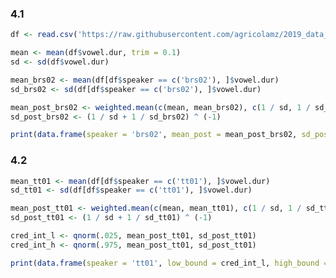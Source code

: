 ### 4.1
```r
df <- read.csv('https://raw.githubusercontent.com/agricolamz/2019_data_analysis_for_linguists/master/data/students/deltamachine/hw4_Advanced_Bayesian/hw4_caretta.csv')

mean <- mean(df$vowel.dur, trim = 0.1)
sd <- sd(df$vowel.dur)

mean_brs02 <- mean(df[df$speaker == c('brs02'), ]$vowel.dur)
sd_brs02 <- sd(df[df$speaker == c('brs02'), ]$vowel.dur)

mean_post_brs02 <- weighted.mean(c(mean, mean_brs02), c(1 / sd, 1 / sd_brs02))
sd_post_brs02 <- (1 / sd + 1 / sd_brs02) ^ (-1)

print(data.frame(speaker = 'brs02', mean_post = mean_post_brs02, sd_post = sd_post_brs02))
```
### 4.2
```r
mean_tt01 <- mean(df[df$speaker == c('tt01'), ]$vowel.dur)
sd_tt01 <- sd(df[df$speaker == c('tt01'), ]$vowel.dur)

mean_post_tt01 <- weighted.mean(c(mean, mean_tt01), c(1 / sd, 1 / sd_tt01))
sd_post_tt01 <- (1 / sd + 1 / sd_tt01) ^ (-1)

cred_int_l <- qnorm(.025, mean_post_tt01, sd_post_tt01)
cred_int_h <- qnorm(.975, mean_post_tt01, sd_post_tt01)

print(data.frame(speaker = 'tt01', low_bound = cred_int_l, high_bound = cred_int_h))
```